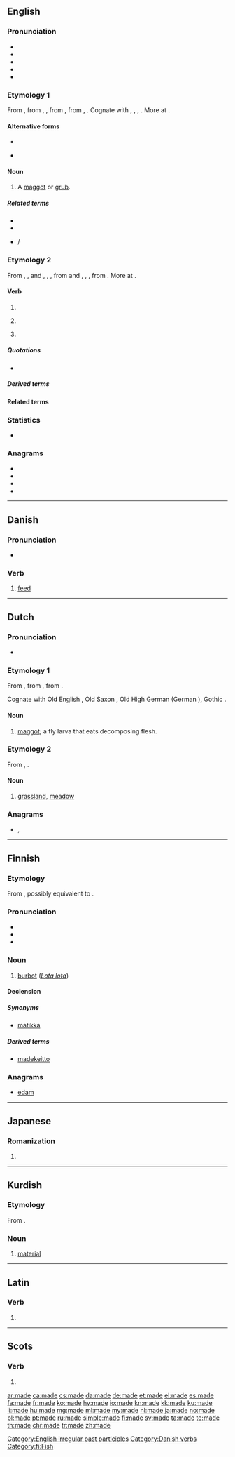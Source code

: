 {{also|Made|måde}}
==English==
{{wikipedia}}

===Pronunciation===
* {{IPA|/meɪ̯d/|lang=en}}
* {{audio|en-us-made.ogg|Audio (US)|lang=en}}
* {{rhymes|eɪd|lang=en}}
* {{homophones|maid|lang=en}}
* {{hyphenation|made|lang=en}}

===Etymology 1===
From {{etyl|enm|en}} {{m|enm|mathe}}, from {{etyl|ang|en}} {{m|ang|maþu}}, {{m|ang|maþa||maggot, worm, grub}}, from {{etyl|gem-pro|en}} {{m|gem-pro|*maþô||maggot}}, from {{etyl|ine-pro|en}} {{m|ine-pro|*mot-}}, {{m|ine-pro|*mat-||worm, grub, caterpillar, moth}}. Cognate with {{cog|sco|mathe}}, {{m|sco|maithe||maggot}}, {{cog|nl|made||maggot}}, {{cog|de|Made||maggot}}. More at {{l|en|maggot}}.

====Alternative forms====
* {{l|en|mad}}
* {{l|en|mathe}} {{qualifier|Scotland}}

====Noun====
{{en-noun}}

# {{lb|en|UK|_|dialectal|or|obsolete}} A [[maggot]] or [[grub]].

=====Related terms=====
* {{l|en|maddock}}
* {{l|en|maggot}}
* {{l|en|mauk}}/{{l|en|mawk}}

===Etymology 2===
From {{etyl|enm|en}} {{m|enm|made}}, {{m|enm|makede}}, {{m|enm|makode|pos=preterite}} and {{m|enm|maad}}, {{m|enm|mad}}, {{m|enm|maked|pos=past participle}}, from {{etyl|ang|en}} {{m|ang|macode|pos=first and third person preterite}} and {{m|ang|macod}}, {{m|ang|gemacode}}, {{m|ang|ġemacod|pos=past participle}}, from {{m|ang|macian||to make}}. More at {{l|en|make}}.

====Verb====
{{head|en|verb form}}

# {{en-past of|make}}
# {{lb|en|Geordie}} {{en-past of|myek}}
# {{lb|en|Wearside}} {{en-past of|mak}}

=====Quotations=====
* {{seeCites}}

=====Derived terms=====
{{der4
| {{l|en|home-made}}
| {{l|en|human-made}}
| {{l|en|ready-made}}
| {{l|en|self-made}}
}}

====Related terms====
{{rel4
| {{l|en|have it made}}
| {{l|en|made for each other}}
| {{l|en|made in the shade}}
| {{l|en|made man}}
}}

===Statistics===
* {{rank|A|should|can|82|made|did|such|great}}

===Anagrams===
* {{l|en|ADME}}
* {{l|en|dame}}
* {{l|en|Edam}}
* {{l|en|mead}}

[[Category:English irregular past participles]]

----

==Danish==

===Pronunciation===
* {{rhymes|aðə|lang=da}}

===Verb===
{{head|da|verbs}}

# [[feed]]

[[Category:Danish verbs]]

----

==Dutch==

===Pronunciation===
* {{IPA|/ˈmaːdə/|lang=nl}}

===Etymology 1===
From {{inh|nl|dum|made}}, from {{inh|nl|odt|*matho}}, from {{inh|nl|gem-pro|*maþô}}.

Cognate with Old English {{m|ang|maþa}}, Old Saxon {{m|osx|matho}}, Old High German {{m|goh|mado}} (German {{m|de|Made}}), Gothic {{m|got|𐌼𐌰𐌸𐌰}}.

====Noun====
{{nl-noun|f|-en|maadje}}

# [[maggot]]; a fly larva that eats decomposing flesh.

===Etymology 2===
{{PIE root|nl|h₂meh₁}}
From {{inh|nl|gem-pro|*maþwō}}, {{m|gem-pro|*mēþwō}}.

====Noun====
{{nl-noun|f|-en|maadje}}

# {{lb|nl|archaic}} [[grassland]], [[meadow]]

===Anagrams===
* {{l|nl|adem}}, {{l|nl|dame}}

----

==Finnish==

===Etymology===
From {{inh|fi|fiu-fin-pro|*madeh}}, possibly equivalent to {{suffix|mataa|e|lang=fi}}.

===Pronunciation===
* {{fi-IPA|*}}
* {{rhymes|ɑde|lang=fi}}
* {{hyphenation|ma|de|lang=fi}}

===Noun===
{{wikipedia|lang=fi}}
{{fi-noun}}

# [[burbot]] (''[[Lota lota]]'')

====Declension====
{{fi-decl-hame|ma|d|t|a}}

=====Synonyms=====
* [[matikka]]

=====Derived terms=====
* [[madekeitto]]

===Anagrams===
* [[edam#Finnish|edam]]

[[Category:fi:Fish]]

----

==Japanese==

===Romanization===
{{ja-romaji}}

# {{ja-romanization of|まで}}

----

==Kurdish==

===Etymology===
From {{etyl|ar|ku}}.

===Noun===
{{head|ku|noun}}

# [[material]]

----

==Latin==

===Verb===
{{la-verb-form|madē}}

# {{inflection of|madeō||2|s|pres|actv|impr|lang=la}}

----

==Scots==

===Verb===
{{head|sco|verb form}}

# {{sco-past of|mak}}

[[ar:made]]
[[ca:made]]
[[cs:made]]
[[da:made]]
[[de:made]]
[[et:made]]
[[el:made]]
[[es:made]]
[[fa:made]]
[[fr:made]]
[[ko:made]]
[[hy:made]]
[[io:made]]
[[kn:made]]
[[kk:made]]
[[ku:made]]
[[li:made]]
[[hu:made]]
[[mg:made]]
[[ml:made]]
[[my:made]]
[[nl:made]]
[[ja:made]]
[[no:made]]
[[pl:made]]
[[pt:made]]
[[ru:made]]
[[simple:made]]
[[fi:made]]
[[sv:made]]
[[ta:made]]
[[te:made]]
[[th:made]]
[[chr:made]]
[[tr:made]]
[[zh:made]]